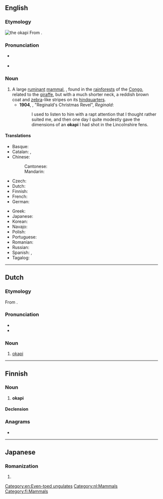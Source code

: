 {{also|Okapi}}
==English==
{{wikipedia}}

===Etymology===
[[Image:Okapi2.jpg|thumb|the okapi]]
From {{etyl|mxh|en}} {{m|mxh|okapi}}.

===Pronunciation===
* {{a|South Africa}} {{IPA|/əʊˈkɑːpi/|lang=en}}
* {{a|UK}} {{IPA|/ə(ʊ)ˈkɑːpi/|lang=en}}

===Noun===
{{en-noun}}

# A large [[ruminant]] [[mammal]], {{taxlink|Okapia johnstoni|species}}, found in the [[rainforest]]s of the [[Congo]], related to the [[giraffe]], but with a much shorter neck, a reddish brown coat and [[zebra]]-like stripes on its [[hindquarters]].
#* '''1904''', {{w|Saki|‘Saki’}}, "Reginald's Christmas Revel", ''Reginald'':
#*: I used to listen to him with a rapt attention that I thought rather suited me, and then one day I quite modestly gave the dimensions of an '''okapi''' I had shot in the Lincolnshire fens.

====Translations====
{{trans-top|Large ruminant mammal}}
* Basque: {{t+|eu|okapi}}
* Catalan: {{t|ca|ocapi|m}}, {{t|ca|okapi|m}}
* Chinese:
*: Cantonese: {{t|yue|㺢㹢狓|tr=fok3 gaa1 pei4}}
*: Mandarin: {{t+|cmn|㺢㹢狓|tr=huòjiāpí}}
* Czech: {{t+|cs|okapi}}
* Dutch: {{t+|nl|okapi|m}}
* Finnish: {{t+|fi|okapi}}
* French: {{t+|fr|okapi|m}}
* German: {{t+|de|Okapi|n}}
{{trans-mid}}
* Greek: {{t+|el|οκαπία}}
* Japanese: {{t+|ja|オカピ|tr=okapi}}
* Korean: {{t|ko|오카피}}
* Navajo: {{t|nv|bijáád noodǫ́ǫzii}}
* Polish: {{t+|pl|okapi}}
* Portuguese: {{t|pt|ocapi|m}}
* Romanian: {{t+|ro|okapi|f}}
* Russian: {{t+|ru|ока́пи|m}}
* Spanish: {{t|es|okapi|m}}, {{t|es|ocapi|m}}
* Tagalog: {{t|tl|okapi}}
{{trans-bottom}}

[[Category:en:Even-toed ungulates]]

----

==Dutch==
{{wikipedia|lang=nl}}

===Etymology===
From {{der|nl|mxh|okapi}}.

===Pronunciation===
* {{audio|Nl-okapi.ogg|Audio|lang=nl}}
* {{hyphenation|oka|pi|lang=nl}}

===Noun===
{{nl-noun|m|-'s|okapietje}}

# [[okapi#English|okapi]]

[[Category:nl:Mammals]]

----

==Finnish==

===Noun===
{{fi-noun}}

# '''okapi'''

====Declension====
{{fi-decl-risti|okap|||a}}

===Anagrams===
* {{anagrams|fi|poika|pokia}}

[[Category:fi:Mammals]]

----

==Japanese==

===Romanization===
{{ja-romaji}}

# {{ja-romanization of|オカピ}}
